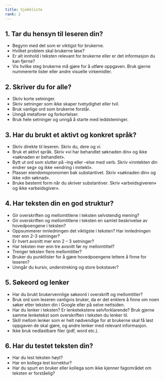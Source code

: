 ```yaml
---
title: Sjekkliste
rank: 2
---
```


## 1. Tar du hensyn til leseren din?

- Begynn med det som er viktigst for brukerne.
- Hvilket problem skal brukerne løse?
- Er alt innhold i teksten relevant for brukerne eller er det informasjon du kan fjerne?
- Vis hvilke steg brukerne må gjøre for å utføre oppgaven. Bruk gjerne nummererte lister eller andre visuelle virkemidler.

## 2. Skriver du for alle?

- Skriv korte setninger.
- Skriv setninger som ikke skaper tvetydighet eller tvil.
- Bruk vanlige ord som brukerne forstår.
- Unngå metaforer og forkortelser.
- Bruk hele setninger og unngå å starte med leddsteninger.

## 3. Har du brukt et aktivt og konkret språk?

- Skriv direkte til leseren. Skriv du, dere og vi.
- Bruk et aktivt språk. Skriv «vi har behandlet søknaden din» og ikke «søknaden er behandlet».
- Bytt ut ord som slutter på –ing eller –else med verb. Skriv «inntekten din endrer seg» og ikke «endring i inntekt».
- Plasser eiendomspronomen bak substantivet. Skriv «søknaden din» og ikke «din søknad».
- Bruke bestemt form når du skriver substantiver. Skriv «arbeidsgiveren» og ikke «arbeidsgiver».

## 4. Har teksten din en god struktur?

- Gir overskriften og mellomtitlene i teksten selvstendig mening?
- Gir overskriften og mellomtitlene i teksten en samlet beskrivelse av hovedpoengene i teksten?
- Oppsummerer innledningen det viktigste i teksten? Har innledningen mer enn 2-3 setninger?
- Er hvert avsnitt mer enn 2 – 3 setninger?
- Har teksten mer enn tre avsnitt før ny mellomtittel?
- Trenger teksten flere mellomtitler?
- Bruker du punktlister for å gjøre hovedpoengene lettere å finne for leseren?
- Unngår du kursiv, understreking og store bokstaver?

## 5. Søkeord og lenker

- Har du brukt brukervennlige søkeord i overskrift og mellomtitler?
- Bruk ord som leseren vanligvis bruker, da er det enklere å finne om noen søker etter teksten din i Google eller på selve nettsiden.
- Har du lenker i teksten? Er lenketekstene selvforklarende? Bruk gjerne samme lenketekst som overskriften i teksten du lenker til.
- Skill mellom lenker som er helt nødvendige for at brukerne skal få løst oppgaven de skal gjøre, og andre lenker med relevant informasjon.
- Ikke bruk nedlastbare filer (pdf, word etc.).

## 6. Har du testet teksten din?

- Har du lest teksten høyt?
- Har en kollega lest korrektur?
- Har du spurt en bruker eller kollega som ikke kjenner fagområdet om teksten er forståelig?
